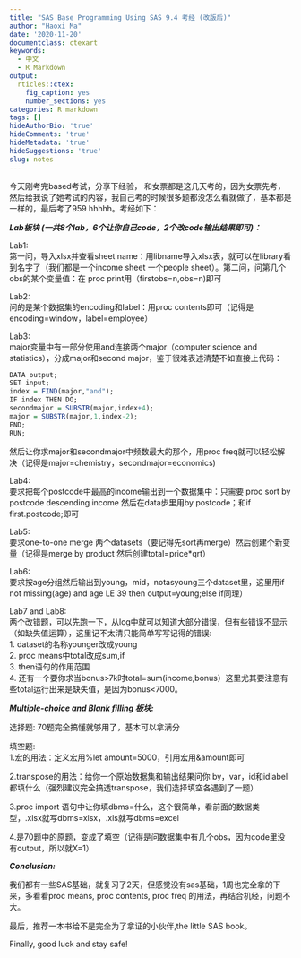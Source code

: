 ```yaml
---
title: "SAS Base Programming Using SAS 9.4 考经 (改版后)"
author: "Haoxi Ma"
date: '2020-11-20'
documentclass: ctexart
keywords:
  - 中文
  - R Markdown
output:
  rticles::ctex:
    fig_caption: yes
    number_sections: yes
categories: R markdown
tags: []
hideAuthorBio: 'true'
hideComments: 'true'
hideMetadata: 'true'
hideSuggestions: 'true'
slug: notes
---
```


今天刚考完based考试，分享下经验， 和女票都是这几天考的，因为女票先考，然后给我说了她考试的内容，我自己考的时候很多题都没怎么看就做了，基本都是一样的，最后考了959 hhhhh。考经如下：

***Lab板块 (一共8个lab，6个让你自己code，2个改code输出结果即可)：***<br>

Lab1:<br>
第一问，导入xlsx并查看sheet name：用libname导入xlsx表，就可以在library看到名字了（我们都是一个income sheet 一个people sheet）。第二问，问第几个obs的某个变量值：在 proc print用（firstobs=n,obs=n)即可

Lab2: <br>
问的是某个数据集的encoding和label：用proc contents即可（记得是encoding=window，label=employee）

Lab3:<br>
major变量中有一部分使用and连接两个major（computer science and statistics），分成major和second major，鉴于很难表述清楚不如直接上代码：
```r
DATA output;
SET input;
index = FIND(major,"and");
IF index THEN DO;
secondmajor = SUBSTR(major,index+4);
major = SUBSTR(major,1,index-2);
END; 
RUN;  
```
                  
然后让你求major和secondmajor中频数最大的那个，用proc freq就可以轻松解决（记得是major=chemistry，secondmajor=economics)
                  
Lab4: <br>
要求把每个postcode中最高的income输出到一个数据集中：只需要 proc sort by postcode descending income 然后在data步里用by postcode；和if first.postcode;即可

Lab5:<br>
要求one-to-one merge 两个datasets（要记得先sort再merge）然后创建个新变量（记得是merge by product 然后创建total=price*qrt）

Lab6:<br>
要求按age分组然后输出到young，mid，notasyoung三个dataset里，这里用if not missing(age) and age LE 39 then output=young;else if同理）

Lab7 and Lab8:<br>
两个改错题，可以先跑一下，从log中就可以知道大部分错误，但有些错误不显示（如缺失值运算），这里记不太清只能简单写写记得的错误:<br>
1. dataset的名称younger改成young<br>
2. proc means中total改成sum,if <br>
3. then语句的作用范围<br>
4. 还有一个要你求当bonus>7k时total=sum(income,bonus）这里尤其要注意有些total运行出来是缺失值，是因为bonus<7000。

***Multiple-choice and Blank filling 板块:***

选择题: 70题完全搞懂就够用了，基本可以拿满分

填空题:<br>
1.宏的用法：定义宏用%let amount=5000，引用宏用&amount即可

2.transpose的用法：给你一个原始数据集和输出结果问你
by，var，id和idlabel都填什么（强烈建议完全搞透transpose，我们选择填空各遇到了一题）

3.proc import 语句中让你填dbms=什么，这个很简单，看前面的数据类型，.xlsx就写dbms=xlsx，.xls就写dbms=excel

4.是70题中的原题，变成了填空（记得是问数据集中有几个obs，因为code里没有output，所以就X=1）

***Conclusion:***

我们都有一些SAS基础，就复习了2天，但感觉没有sas基础，1周也完全拿的下来，多看看proc means, proc contents, proc freq 的用法，再结合机经，问题不大。

最后，推荐一本书给不是完全为了拿证的小伙伴,the little SAS book。

Finally, good luck and stay safe!
